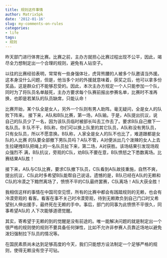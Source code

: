 ```yaml
---
title: 规则这件事情
author: MatrixSpk
date: '2012-01-16'
slug: my-comments-on-rules
categories:
- life
tags:
- 规则
---
```


昨天部门进行体育比赛。比赛之前，主办方就担心比赛过程出现不公平，因此，竭尽全力想制定出一个合理的规则，避免有人钻空子。

以往的比赛经验表明，常常有一些身强体壮，虎背熊腰的人被多个队邀请当外援。这本身没什么问题，但是，他当多个对的外援就意味着，获奖之后，他可以拿多份奖品，这是群众们不能够忍受的。因此，本次主办方规定一个人只能参加一个队，同时为了将队员名单敲死，主办方要求每个队赛前报出参赛名单，比赛时不准再换，也即是若某队的队员缺席，只能认命！

比赛开始，某个队全是女人，另外一个队则有男人助阵。毫无疑问，全是女人的队败下阵来。 接下来，A队和B队比赛，第一场，A队输。于是，A队提出抗议，说自己的队员少了一名，因为该队员临时被部长叫去工作去了。要求B队自己撤下一名队员。B 队不干，B队称，你们可以换上队里的其它队员，A队称没有男队员，只有女队员，所以不愿意换。B队称，人家全是女人的队不也比了，难道跟都是女队的人比赛 的队要全部撤下男队员吗？A队不管，A对便派出几个泼辣的女人上去生拉硬拽B队把绳上的一名队员扯下来，第二场，A对获胜。该场结果引发现场观众强烈不 满，B队抗议，旁观的C队，劝B队不要在意，B队愤怒之下悉数离场。比赛结果A队胜！

接下来，A队与C队比赛，要求C队撤下队员，C队看到A队故技重施，自然不爽，提出抗议，C队此时多希望B队能帮自己说话，遗憾的是，B队已经在A队的无赖和C队的冷漠之下黯然离场了，愤愤不平的C队最终罢赛，C队离场！A队大获全胜！

我相信这样的事情在中国司空见惯，所有的比赛中都会有践踏规则的无赖，也会有冷漠旁观的 看客。看客在事不关己时冷漠旁观，待到无赖欺负到自己门口时又希望别人伸出援手，最终死在无赖的手中。事后，部门的同事为此愤愤不平很久，同事希望A队的 人下次能够道德觉醒。

其实，寄希望于无赖的到的觉醒是没有前途的。唯一能解决问题的就是制定出一个很严格的规则使的规则不要具备任何弹性，比如不允许非参赛人员靠近场地以避免泼妇强制拉下队员的情况等。

在国民素质尚未达到足够高度的今天，我们只能想方设法制定一个足够严格的规则，使得无赖没有空子可钻。
